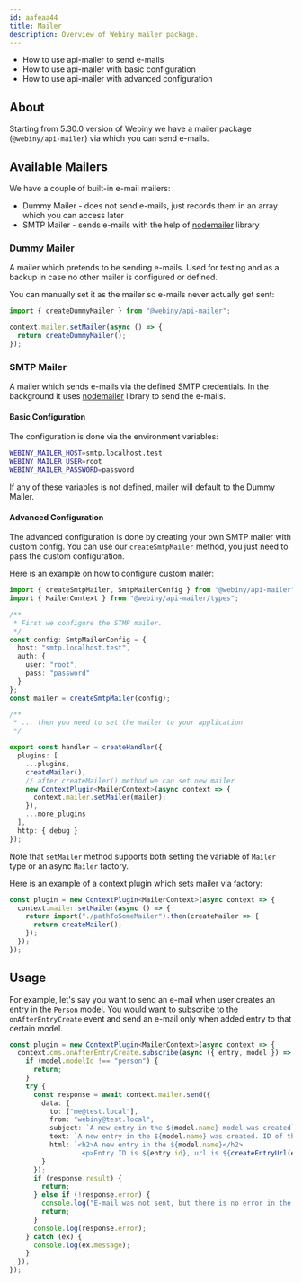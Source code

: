 ```yaml
---
id: aafeaa44
title: Mailer
description: Overview of Webiny mailer package.
---
```



<Alert type="success" title="What You’ll Learn">

- How to use api-mailer to send e-mails
- How to use api-mailer with basic configuration
- How to use api-mailer with advanced configuration

</Alert>

## About

Starting from 5.30.0 version of Webiny we have a mailer package (`@webiny/api-mailer`) via which you can send e-mails.

## Available Mailers

We have a couple of built-in e-mail mailers:

- Dummy Mailer - does not send e-mails, just records them in an array which you can access later
- SMTP Mailer - sends e-mails with the help of [nodemailer](https://github.com/nodemailer/nodemailer) library

### Dummy Mailer

A mailer which pretends to be sending e-mails. Used for testing and as a backup in case no other mailer is configured or defined.

You can manually set it as the mailer so e-mails never actually get sent:

```typescript
import { createDummyMailer } from "@webiny/api-mailer";

context.mailer.setMailer(async () => {
  return createDummyMailer();
});
```

### SMTP Mailer

A mailer which sends e-mails via the defined SMTP credentials. In the background it uses [nodemailer](https://github.com/nodemailer/nodemailer) library to send the e-mails.

#### Basic Configuration

The configuration is done via the environment variables:

```bash
WEBINY_MAILER_HOST=smtp.localhost.test
WEBINY_MAILER_USER=root
WEBINY_MAILER_PASSWORD=password
```

If any of these variables is not defined, mailer will default to the Dummy Mailer.

#### Advanced Configuration

The advanced configuration is done by creating your own SMTP mailer with custom config. You can use our `createSmtpMailer` method, you just need to pass the custom configuration.

Here is an example on how to configure custom mailer:

```typescript
import { createSmtpMailer, SmtpMailerConfig } from "@webiny/api-mailer";
import { MailerContext } from "@webiny/api-mailer/types";

/**
 * First we configure the STMP mailer.
 */
const config: SmtpMailerConfig = {
  host: "smtp.localhost.test",
  auth: {
    user: "root",
    pass: "password"
  }
};
const mailer = createSmtpMailer(config);

/**
 * ... then you need to set the mailer to your application
 */

export const handler = createHandler({
  plugins: [
    ...plugins,
    createMailer(),
    // after createMailer() method we can set new mailer
    new ContextPlugin<MailerContext>(async context => {
      context.mailer.setMailer(mailer);
    }),
    ...more_plugins
  ],
  http: { debug }
});
```

Note that `setMailer` method supports both setting the variable of `Mailer` type or an async `Mailer` factory.

Here is an example of a context plugin which sets mailer via factory:

```typescript
const plugin = new ContextPlugin<MailerContext>(async context => {
  context.mailer.setMailer(async () => {
    return import("./pathToSomeMailer").then(createMailer => {
      return createMailer();
    });
  });
});
```

## Usage

For example, let's say you want to send an e-mail when user creates an entry in the `Person` model.
You would want to subscribe to the `onAfterEntryCreate` event and send an e-mail only when added entry to that certain model.

```typescript
const plugin = new ContextPlugin<MailerContext>(async context => {
  context.cms.onAfterEntryCreate.subscribe(async ({ entry, model }) => {
    if (model.modelId !== "person") {
      return;
    }
    try {
      const response = await context.mailer.send({
        data: {
          to: ["me@test.local"],
          from: "webiny@test.local",
          subject: `A new entry in the ${model.name} model was created`,
          text: `A new entry in the ${model.name} was created. ID of the entry is ${entry.id}`,
          html: `<h2>A new entry in the ${model.name}</h2>
                  <p>Entry ID is ${entry.id}, url is ${createEntryUrl(entry)}</p>`
        }
      });
      if (response.result) {
        return;
      } else if (!response.error) {
        console.log("E-mail was not sent, but there is no error in the response.");
        return;
      }
      console.log(response.error);
    } catch (ex) {
      console.log(ex.message);
    }
  });
});
```
